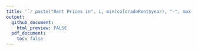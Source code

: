 ```yaml
---
title: '`r paste("Rent Prices in", i, min(coloradoRent$year), "-", max(coloradoRent$year), sep = " ")`'
output:
  github_document:
    html_preview: FALSE
  pdf_document:
    toc: false
---
```

